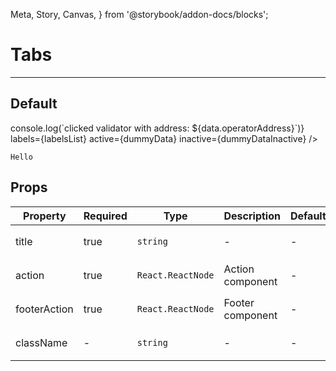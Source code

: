   Meta, Story, Canvas,
} from '@storybook/addon-docs/blocks';

<Meta title="ValidatorListMobile" component={ValidatorListMobile}/>

# Tabs

---

## Default
<Canvas>
  <Story name="Default">
    <ValidatorListMobile
      onClick={(data) => console.log(`clicked validator with address: ${data.operatorAddress}`)}
      labels={labelsList}
      active={dummyData}
      inactive={dummyDataInactive}
    />
  </Story>
</Canvas>

```
Hello
```
## Props
<table>
<thead>
  <tr>
    <th>Property</th>
    <th>Required</th>
    <th>Type</th>
    <th>Description</th>
    <th>Default</th>
  </tr>
</thead>
<tbody>
  <tr>
    <td>title</td>
    <td>true</td>
    <td>

`string`

  </td>
    <td>-</td>
    <td>-</td>
  </tr>

  <tr>
    <td>action</td>
    <td>true</td>
    <td>

`React.ReactNode`

  </td>
    <td>Action component</td>
    <td>-</td>
  </tr>

  <tr>
    <td>footerAction</td>
    <td>true</td>
    <td>

`React.ReactNode`

  </td>
    <td>Footer component</td>
    <td>-</td>
  </tr>

  <tr>
    <td>className</td>
    <td>-</td>
    <td>

`string`

  </td>
    <td>-</td>
    <td>-</td>
  </tr>
  </tbody>
</table>
<br/>
